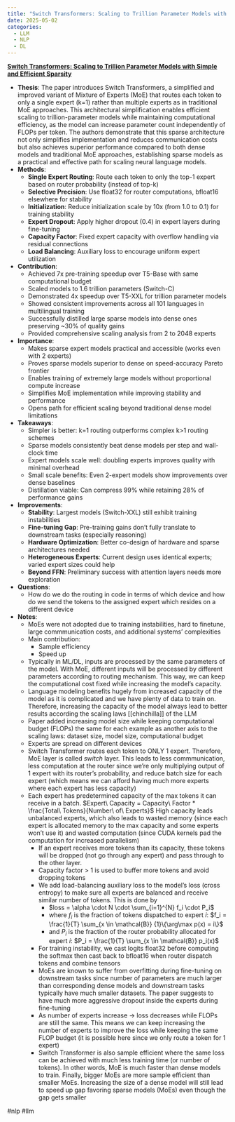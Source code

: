 ```yaml
---
title: "Switch Transformers: Scaling to Trillion Parameter Models with Simple and Efficient Sparsity"
date: 2025-05-02
categories:
  - LLM
  - NLP
  - DL
---
```


**[Switch Transformers: Scaling to Trillion Parameter Models with Simple and Efficient Sparsity](https://arxiv.org/abs/2101.03961)**

- **Thesis**:
The paper introduces Switch Transformers, a simplified and improved variant of Mixture of Experts (MoE) that routes each token to only a single expert (k=1) rather than multiple experts as in traditional MoE approaches. This architectural simplification enables efficient scaling to trillion-parameter models while maintaining computational efficiency, as the model can increase parameter count independently of FLOPs per token. The authors demonstrate that this sparse architecture not only simplifies implementation and reduces communication costs but also achieves superior performance compared to both dense models and traditional MoE approaches, establishing sparse models as a practical and effective path for scaling neural language models.
- **Methods**:
    - **Single Expert Routing**: Route each token to only the top-1 expert based on router probability (instead of top-k)
    - **Selective Precision**: Use float32 for router computations, bfloat16 elsewhere for stability
    - **Initialization**: Reduce initialization scale by 10x (from 1.0 to 0.1) for training stability
    - **Expert Dropout**: Apply higher dropout (0.4) in expert layers during fine-tuning
    - **Capacity Factor**: Fixed expert capacity with overflow handling via residual connections
    - **Load Balancing**: Auxiliary loss to encourage uniform expert utilization
- **Contribution**:
    - Achieved 7x pre-training speedup over T5-Base with same computational budget
    - Scaled models to 1.6 trillion parameters (Switch-C) 
    - Demonstrated 4x speedup over T5-XXL for trillion parameter models
    - Showed consistent improvements across all 101 languages in multilingual training
    - Successfully distilled large sparse models into dense ones preserving ~30% of quality gains
    - Provided comprehensive scaling analysis from 2 to 2048 experts
- **Importance**:
    - Makes sparse expert models practical and accessible (works even with 2 experts)
    - Proves sparse models superior to dense on speed-accuracy Pareto frontier
    - Enables training of extremely large models without proportional compute increase
    - Simplifies MoE implementation while improving stability and performance
    - Opens path for efficient scaling beyond traditional dense model limitations
- **Takeaways**:
    - Simpler is better: k=1 routing outperforms complex k>1 routing schemes
    - Sparse models consistently beat dense models per step and wall-clock time
    - Expert models scale well: doubling experts improves quality with minimal overhead
    - Small scale benefits: Even 2-expert models show improvements over dense baselines
    - Distillation viable: Can compress 99% while retaining 28% of performance gains
- **Improvements**:
    - **Stability**: Largest models (Switch-XXL) still exhibit training instabilities
    - **Fine-tuning Gap**: Pre-training gains don't fully translate to downstream tasks (especially reasoning)
    - **Hardware Optimization**: Better co-design of hardware and sparse architectures needed
    - **Heterogeneous Experts**: Current design uses identical experts; varied expert sizes could help
    - **Beyond FFN**: Preliminary success with attention layers needs more exploration
- **Questions**:
  - How do we do the routing in code in terms of which device and how do we
    send the tokens to the assigned expert which resides on a different device
- **Notes**:
  - MoEs were not adopted due to training instabilities, hard to finetune, large
    commmunication costs, and additional systems' complexities
  - Main contribution:
    - Sample efficiency
    - Speed up
  - Typically in ML/DL, inputs are processed by the same parameters of the
    model. With MoE, different inputs will be processed by different parameters
    according to routing mechanism. This way, we can keep the computational
    cost fixed while increasing the model's capacity.
  - Language modeling benefits hugely from increased capacity of the model as
    it is complicated and we have plenty of data to train on. Therefore,
    increasing the capacity of the model always lead to better results
    according the scaling laws [[chinchilla]] of the LLM
  - Paper added increasing model size while keeping computational budget
    (FLOPs) the same for each example as another axis to the scaling laws:
    dataset size, model size, computational budget
  - Experts are spread on different devices
  - Switch Transformer routes each token to ONLY 1 expert. Therefore, MoE layer
    is called *switch* layer. This leads to less commmunication, less
    computation at the router since we're only multiplying output of 1 expert
    with its router's probability, and reduce batch size for each expert (which
    means we can afford having much more experts where each expert has less
    capacity)
  - Each expert has predetermined capacity of the max tokens it can receive in
    a batch. $Expert\ Capacity = Capacity\ Factor * \frac{Total\ Tokens}{Number\ of\ Experts}$
    High capacity leads unbalanced experts, which also leads to wasted memory
    (since each expert is allocated memory to the max capacity and some experts
    won't use it) and wasted computation (since CUDA kernels pad the
    computation for increased parallelism)
    - If an expert receives more tokens than its capacity, these tokens will be
      dropped (not go through any expert) and pass through to the other layer.
    - Capacity factor > 1 is used to buffer more tokens and avoid dropping
      tokens
    - We add load-balancing auxiliary loss to the model's loss (cross entropy)
      to make sure all experts are balanced and receive similar number of
      tokens. This is done by 
      - $loss = \alpha \cdot N \cdot \sum_{i=1}^{N} f_i \cdot P_i$
      - where $f_i$ is the fraction of tokens dispatched to expert $i$: $f_i = \frac{1}{T} \sum_{x \in \mathcal{B}} {1}\{\arg\max p(x) = i\}$
      - and $P_i$ is the fraction of the router probability allocated for expert $i$: $P_i = \frac{1}{T} \sum_{x \in \mathcal{B}} p_i(x)$
    - For training instability, we cast logits float32 before computing the
      softmax then cast back to bfloat16 when router dispatch tokens and
      combine tensors
    - MoEs are known to suffer from overfitting during fine-tuning on
      downstream tasks since number of parameters are much larger than
      corresponding dense models and downstream tasks typically have much
      smaller datasets. The paper suggests to have much more aggressive dropout
      inside the experts during fine-tuning
    - As number of experts increase -> loss decreases while FLOPs are still the
      same. This means we can keep increasing the number of experts to improve
      the loss while keeping the same FLOP budget (it is possible here since we
      only route a token for 1 expert)
    - Switch Transformer is also sample efficient where the same loss can be
      achieved with much less training time (or number of tokens). In other
      words, MoE is much faster than dense models to train. Finally, bigger
      MoEs are more sample efficient than smaller MoEs. Increasing the size of
      a dense model will still lead to speed up gap favoring sparse models
      (MoEs) even though the gap gets smaller

#nlp #llm

